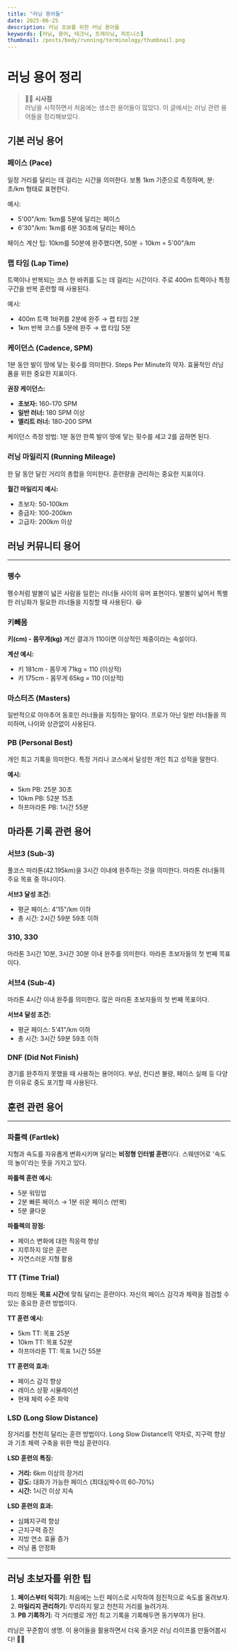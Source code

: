 ```yaml
---
title: "러닝 용어들"
date: 2025-06-25
description: 러닝 초보를 위한 러닝 용어들
keywords: [러닝, 용어, 테크닉, 트레이닝, 피트니스]
thumbnail: /posts/body/running/terminology/thumbnail.png    
---
```


# 러닝 용어 정리

> 🏃‍♀️ **시사점**   
> 러닝을 시작하면서 처음에는 생소한 용어들이 많았다. 이 글에서는 러닝 관련 용어들을 정리해보았다.





## <div className="text-center">기본 러닝 용어</div>

### 페이스 (Pace)
일정 거리를 달리는 데 걸리는 시간을 의미한다. 보통 1km 기준으로 측정하며, 분:초/km 형태로 표현한다.

예시:
- 5'00"/km: 1km를 5분에 달리는 페이스
- 6'30"/km: 1km를 6분 30초에 달리는 페이스

페이스 계산 팁: 10km를 50분에 완주했다면, 50분 ÷ 10km = 5'00"/km


### 랩 타임 (Lap Time)
트랙이나 반복되는 코스 한 바퀴를 도는 데 걸리는 시간이다. 주로 400m 트랙이나 특정 구간을 반복 훈련할 때 사용된다.

예시:
- 400m 트랙 1바퀴를 2분에 완주 → 랩 타임 2분
- 1km 반복 코스를 5분에 완주 → 랩 타임 5분

### 케이던스 (Cadence, SPM)
1분 동안 발이 땅에 닿는 횟수를 의미한다. Steps Per Minute의 약자. 효율적인 러닝 폼을 위한 중요한 지표이다.

**권장 케이던스:**
- **초보자:** 160-170 SPM
- **일반 러너:** 180 SPM 이상
- **엘리트 러너:** 180-200 SPM

케이던스 측정 방법: 1분 동안 한쪽 발이 땅에 닿는 횟수를 세고 2를 곱하면 된다.


### 러닝 마일리지 (Running Mileage)
한 달 동안 달린 거리의 총합을 의미한다. 훈련량을 관리하는 중요한 지표이다.

**월간 마일리지 예시:**
- 초보자: 50-100km
- 중급자: 100-200km
- 고급자: 200km 이상





## <div className="text-center">러닝 커뮤니티 용어</div>

---

### 펭수
펭수처럼 발볼이 넓은 사람을 일컫는 러너들 사이의 유머 표현이다. 발볼이 넓어서 특별한 러닝화가 필요한 러너들을 지칭할 때 사용된다. 😆



### 키빼몸
**키(cm) - 몸무게(kg)** 계산 결과가 110이면 이상적인 체중이라는 속설이다.

**계산 예시:**
- 키 181cm - 몸무게 71kg = 110 (이상적)
- 키 175cm - 몸무게 65kg = 110 (이상적)



### 마스터즈 (Masters)
일반적으로 아마추어 동호인 러너들을 지칭하는 말이다. 프로가 아닌 일반 러너들을 의미하며, 나이와 상관없이 사용된다.


### PB (Personal Best)
개인 최고 기록을 의미한다. 특정 거리나 코스에서 달성한 개인 최고 성적을 말한다.

**예시:**
- 5km PB: 25분 30초
- 10km PB: 52분 15초
- 하프마라톤 PB: 1시간 55분



## 마라톤 기록 관련 용어

### 서브3 (Sub-3)
풀코스 마라톤(42.195km)을 3시간 이내에 완주하는 것을 의미한다. 마라톤 러너들의 주요 목표 중 하나이다.

**서브3 달성 조건:**
- 평균 페이스: 4'15"/km 이하
- 총 시간: 2시간 59분 59초 이하


### 310, 330
마라톤 3시간 10분, 3시간 30분 이내 완주를 의미한다. 마라톤 초보자들의 첫 번째 목표이다.


### 서브4 (Sub-4)
마라톤 4시간 이내 완주를 의미한다. 많은 마라톤 초보자들의 첫 번째 목표이다.

**서브4 달성 조건:**
- 평균 페이스: 5'41"/km 이하
- 총 시간: 3시간 59분 59초 이하



### DNF (Did Not Finish)
경기를 완주하지 못했을 때 사용하는 용어이다. 부상, 컨디션 불량, 페이스 실패 등 다양한 이유로 중도 포기할 때 사용된다.



## <div className="text-center">훈련 관련 용어</div>

---

### 파틀렉 (Fartlek)
지형과 속도를 자유롭게 변화시키며 달리는 **비정형 인터벌 훈련**이다. 스웨덴어로 '속도의 놀이'라는 뜻을 가지고 있다.

**파틀렉 훈련 예시:**
- 5분 워밍업
- 2분 빠른 페이스 → 1분 쉬운 페이스 (반복)
- 5분 쿨다운

**파틀렉의 장점:**
- 페이스 변화에 대한 적응력 향상
- 지루하지 않은 훈련
- 자연스러운 지형 활용



### TT (Time Trial)
미리 정해둔 **목표 시간**에 맞춰 달리는 훈련이다. 자신의 페이스 감각과 체력을 점검할 수 있는 중요한 훈련 방법이다.

**TT 훈련 예시:**
- 5km TT: 목표 25분
- 10km TT: 목표 52분
- 하프마라톤 TT: 목표 1시간 55분

**TT 훈련의 효과:**
- 페이스 감각 향상
- 레이스 상황 시뮬레이션
- 현재 체력 수준 파악



### LSD (Long Slow Distance)
장거리를 천천히 달리는 훈련 방법이다. Long Slow Distance의 약자로, 지구력 향상과 기초 체력 구축을 위한 핵심 훈련이다.

**LSD 훈련의 특징:**
- **거리:** 6km 이상의 장거리
- **강도:** 대화가 가능한 페이스 (최대심박수의 60-70%)
- **시간:** 1시간 이상 지속

**LSD 훈련의 효과:**
- 심폐지구력 향상
- 근지구력 증진
- 지방 연소 효율 증가
- 러닝 폼 안정화


---

## 러닝 초보자를 위한 팁

1. **페이스부터 익히기:** 처음에는 느린 페이스로 시작하여 점진적으로 속도를 올려보자.
2. **마일리지 관리하기:** 무리하지 말고 천천히 거리를 늘려가자.
3. **PB 기록하기:** 각 거리별로 개인 최고 기록을 기록해두면 동기부여가 된다.

러닝은 꾸준함이 생명. 이 용어들을 활용하면서 더욱 즐거운 러닝 라이프를 만들어봅시다! 🏃‍♀️

